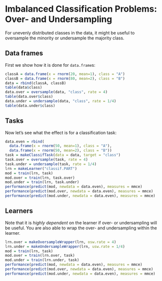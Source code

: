 # Imbalanced Classification Problems: Over- and Undersampling

For unevenly distributed classes in the data, it might be useful to oversample
the minority or undersample the majority class.


## Data frames

First we show how it is done for `data.frame`s:

```r
classA = data.frame(x = rnorm(20, mean=1), class = "A")
classB = data.frame(x = rnorm(80, mean=2), class = "B")
data = rbind(classA, classB)
table(data$class)
data.over = oversample(data, "class", rate = 4)
table(data.over$class)
data.under = undersample(data, "class", rate = 1/4)
table(data.under$class)
```


## Tasks

Now let's see what the effect is for a classification task:
```r
data.even = rbind(
  data.frame(x = rnorm(50, mean=1), class = "A"),
  data.frame(x = rnorm(50, mean=2), class = "B"))
task = makeClassifTask(data = data, target = "class")
task.over = oversample(task, rate = 4)
task.under = undersample(task, rate = 1/4)
lrn = makeLearner("classif.PART")
mod = train(lrn, task)
mod.over = train(lrn, task.over)
mod.under = train(lrn, task.under)
performance(predict(mod, newdata = data.even), measures = mmce)
performance(predict(mod.over, newdata = data.even), measures = mmce)
performance(predict(mod.under, newdata = data.even), measures = mmce)
```


## Learners

Note that it is _highly dependent_ on the learner if over- or undersampling will
be useful. You are also able to wrap the over- and undersampling within the learner.
```r
lrn.over = makeOversampleWrapper(lrn, osw.rate = 4)
lrn.under = makeUndersampleWrapper(lrn, usw.rate = 1/4)
mod = train(lrn, task)
mod.over = train(lrn.over, task)
mod.under = train(lrn.under, task)
performance(predict(mod, newdata = data.even), measures = mmce)
performance(predict(mod.over, newdata = data.even), measures = mmce)
performance(predict(mod.under, newdata = data.even), measures = mmce)
```
